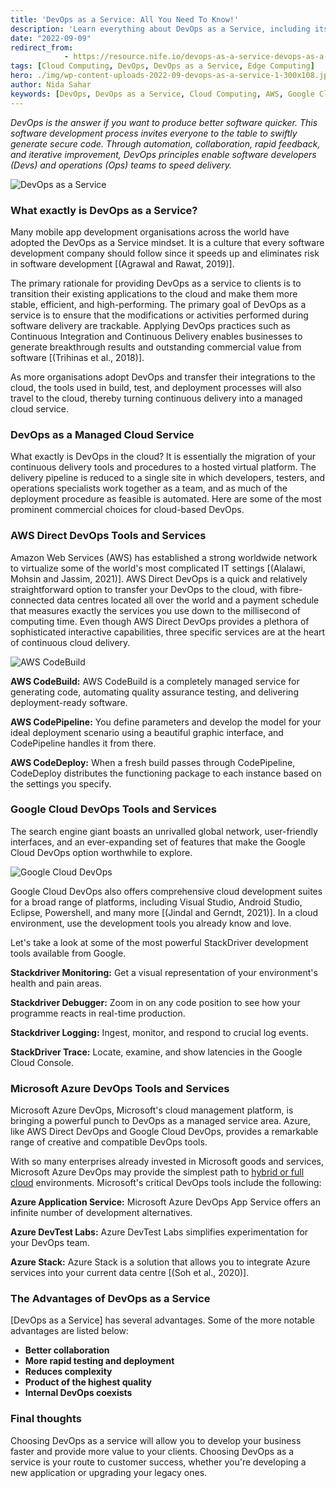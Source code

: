 ```yaml
---
title: 'DevOps as a Service: All You Need To Know!'
description: 'Learn everything about DevOps as a Service, including its benefits, key tools from AWS, Google Cloud, and Microsoft Azure, and how it can enhance your software development process.'
date: "2022-09-09"
redirect_from: 
            - https://resource.nife.io/devops-as-a-service-devops-as-a-service-in-singapore/
tags: [Cloud Computing, DevOps, DevOps as a Service, Edge Computing]
hero: ./img/wp-content-uploads-2022-09-devops-as-a-service-1-300x108.jpg
author: Nida Sahar
keywords: [DevOps, DevOps as a Service, Cloud Computing, AWS, Google Cloud, Microsoft Azure]
---
```


_DevOps is the answer if you want to produce better software quicker. This software development process invites everyone to the table to swiftly generate secure code. Through automation, collaboration, rapid feedback, and iterative improvement, DevOps principles enable software developers (Devs) and operations (Ops) teams to speed delivery._

![DevOps as a Service](https://raw.githubusercontent.com/nifetency/nife-blog-content/main/blog/img/devops-as-a-service-1.jpg)
<br/>



### What exactly is DevOps as a Service?

Many mobile app development organisations across the world have adopted the DevOps as a Service mindset. It is a culture that every software development company should follow since it speeds up and eliminates risk in software development [(Agrawal and Rawat, 2019)].

The primary rationale for providing DevOps as a service to clients is to transition their existing applications to the cloud and make them more stable, efficient, and high-performing. The primary goal of DevOps as a service is to ensure that the modifications or activities performed during software delivery are trackable. Applying DevOps practices such as Continuous Integration and Continuous Delivery enables businesses to generate breakthrough results and outstanding commercial value from software [(Trihinas et al., 2018)].

As more organisations adopt DevOps and transfer their integrations to the cloud, the tools used in build, test, and deployment processes will also travel to the cloud, thereby turning continuous delivery into a managed cloud service.

### DevOps as a Managed Cloud Service

What exactly is DevOps in the cloud? It is essentially the migration of your continuous delivery tools and procedures to a hosted virtual platform. The delivery pipeline is reduced to a single site in which developers, testers, and operations specialists work together as a team, and as much of the deployment procedure as feasible is automated. Here are some of the most prominent commercial choices for cloud-based DevOps.

### AWS Direct DevOps Tools and Services

Amazon Web Services (AWS) has established a strong worldwide network to virtualize some of the world's most complicated IT settings [(Alalawi, Mohsin and Jassim, 2021)]. AWS Direct DevOps is a quick and relatively straightforward option to transfer your DevOps to the cloud, with fibre-connected data centres located all over the world and a payment schedule that measures exactly the services you use down to the millisecond of computing time. Even though AWS Direct DevOps provides a plethora of sophisticated interactive capabilities, three specific services are at the heart of continuous cloud delivery.

![AWS CodeBuild](https://raw.githubusercontent.com/nifetency/nife-blog-content/main/blog/img/AWS-Codeline-768x276.jpg)
<br/>



**AWS CodeBuild:** AWS CodeBuild is a completely managed service for generating code, automating quality assurance testing, and delivering deployment-ready software.

**AWS CodePipeline:** You define parameters and develop the model for your ideal deployment scenario using a beautiful graphic interface, and CodePipeline handles it from there.

**AWS CodeDeploy:** When a fresh build passes through CodePipeline, CodeDeploy distributes the functioning package to each instance based on the settings you specify.

### Google Cloud DevOps Tools and Services

The search engine giant boasts an unrivalled global network, user-friendly interfaces, and an ever-expanding set of features that make the Google Cloud DevOps option worthwhile to explore.

![Google Cloud DevOps](https://raw.githubusercontent.com/nifetency/nife-blog-content/main/blog/img/Google-Cloud-DevOps-768x290.jpg)
<br/>



Google Cloud DevOps also offers comprehensive cloud development suites for a broad range of platforms, including Visual Studio, Android Studio, Eclipse, Powershell, and many more [(Jindal and Gerndt, 2021)]. In a cloud environment, use the development tools you already know and love.

Let's take a look at some of the most powerful StackDriver development tools available from Google.

**Stackdriver Monitoring:** Get a visual representation of your environment's health and pain areas.

**Stackdriver Debugger:** Zoom in on any code position to see how your programme reacts in real-time production.

**Stackdriver Logging:** Ingest, monitor, and respond to crucial log events.

**StackDriver Trace:** Locate, examine, and show latencies in the Google Cloud Console.

### Microsoft Azure DevOps Tools and Services

Microsoft Azure DevOps, Microsoft's cloud management platform, is bringing a powerful punch to DevOps as a managed service area. Azure, like AWS Direct DevOps and Google Cloud DevOps, provides a remarkable range of creative and compatible DevOps tools.

With so many enterprises already invested in Microsoft goods and services, Microsoft Azure DevOps may provide the simplest path to [hybrid or full cloud](/blog/hybrid-cloud-deployment/) environments. Microsoft's critical DevOps tools include the following:

**Azure Application Service:** Microsoft Azure DevOps App Service offers an infinite number of development alternatives.

**Azure DevTest Labs:** Azure DevTest Labs simplifies experimentation for your DevOps team.

**Azure Stack:** Azure Stack is a solution that allows you to integrate Azure services into your current data centre [(Soh et al., 2020)].

### The Advantages of DevOps as a Service

[DevOps as a Service] has several advantages. Some of the more notable advantages are listed below:

- **Better collaboration**
- **More rapid testing and deployment**
- **Reduces complexity**
- **Product of the highest quality**
- **Internal DevOps coexists**

### Final thoughts

Choosing DevOps as a service will allow you to develop your business faster and provide more value to your clients. Choosing DevOps as a service is your route to customer success, whether you're developing a new application or upgrading your legacy ones.
